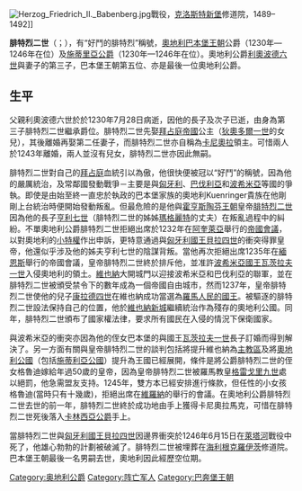 {{unreferenced|time=2015-01-20T18:06:49+00:00}}
{{noteTA
|1=zh-tw:巴奔堡; zh-hans:巴本堡;
}}
[[File:Herzog_Friedrich_II._Babenberg.jpg|thumb]]戰役，[[克洛斯特新堡|克洛斯特新堡]]修道院，1489–1492]]

'''腓特烈二世'''（{{lang-de|Friedrich}}；{{bd|1211年|4月25日|1246年|6月15日}}），有“好鬥的腓特烈”稱號，[[奧地利|奧地利]][[巴本堡王朝|巴本堡王朝]]公爵（1230年—1246年在位）及[[施蒂里亞公國|施蒂里亞公爵]]（1230年—1246年在位）。奧地利公爵[[利奧波德六世_(奧地利)|利奧波德六世]]與妻子{{link-en|狄奧多拉·安吉麗娜|Theodora Angelina}}的第三子，巴本堡王朝第五位、亦是最後一位奧地利公爵。

==生平==
父親利奧波德六世於於1230年7月28日病逝，因他的長子及次子已逝，由身為第三子腓特烈二世繼承爵位。腓特烈二世先娶[[拜占庭帝國|拜占庭帝國]]公主{{link-en|索菲亞·拉斯卡里蓮娜|Eudokia Laskarina Angelina}}（[[狄奧多爾一世_(拜占庭帝國)|狄奧多爾一世]]的女兒），其後離婚再娶第二任妻子{{link-en|梅拉涅的艾格尼絲|Agnes of Merania (1215-1263)}}，而腓特烈二世亦自稱為[[卡尼奧拉|卡尼奧拉]]領主。可惜兩人於1243年離婚，兩人並沒有兒女，腓特烈二世亦因此無嗣。

腓特烈二世對自己的[[拜占庭|拜占庭]]血統引以為傲，他很快便被冠以“好鬥”的稱號，因為他的嚴厲統治，及常鄰國發動戰爭－主要是與[[匈牙利|匈牙利]]、[[巴伐利亞|巴伐利亞]]和[[波希米亞|波希米亞]]等國的爭執。即使是由始至終一直忠於執政的巴本堡家族的奧地利Kuenringer貴族在他剛剛上台統治時便開始發動叛亂。但最危險的是他與[[霍亨斯陶芬王朝|霍亨斯陶芬王朝]]皇帝[[腓特烈二世_(神聖羅馬帝國)|腓特烈二世]]因為他的長子[[亨利二世_(士瓦本)|亨利七世]]（腓特烈二世的姊姊[[奧地利的瑪格麗特|瑪格麗特]]的丈夫）在叛亂過程中的糾紛。不單奧地利公爵腓特烈二世拒絕出席於1232年在[[阿奎萊亞|阿奎萊亞]]舉行的[[帝國會議|帝國會議]]，以對奧地利的[[小特權|小特權]]作出申訴，更特意通過與[[匈牙利國王|匈牙利國王]][[貝拉四世|貝拉四世]]的衝突得罪皇帝，他還似乎涉及他的姊夫亨利七世的陰謀背叛。當他再次拒絕出席1235年在[[緬恩斯|緬恩斯]]舉行的帝國會議，皇帝腓特烈二世終於排斥他，並准許[[波希米亞國王|波希米亞國王]][[瓦茨拉夫一世|瓦茨拉夫一世]]入侵奧地利的領土。[[維也納|維也納]]大開城門以迎接波希米亞和巴伐利亞的聯軍，並在腓特烈二世被頒受禁令下的數年成為一個帝國自由城市，然而1237年，皇帝腓特烈二世使他的兒子[[康拉德四世|康拉德四世]]在維也納成功當選為[[羅馬人民的國王|羅馬人民的國王]]。被驅逐的腓特烈二世設法保持自己的位置，他於[[維也納新城|維也納新城]]繼續統治作為殘存的奧地利公國。同年，腓特烈二世頒布了國家權法律，要求所有國民在入侵的情況下保衛國家。

與波希米亞的衝突亦因為他的侄女巴本堡的{{link-en|奧地利的格魯迪|Gertrude of Austria|格魯迪}}與國王[[瓦茨拉夫一世|瓦茨拉夫一世]]長子{{link-en|摩拉維亞侯爵弗拉迪斯拉夫|Vladislaus III of Moravia}}訂婚而得到解決了。另一方面有關與皇帝腓特烈二世的談判包括將提升維也納為[[主教區|主教區]]及將[[奧地利公國|奧地利公國]]（包括[[施蒂利亞公國|施蒂利亞公國]]）提升為王國已經展開，條件是將公爵腓特烈二世的侄女格魯迪嫁給年過50歲的皇帝，因為皇帝腓特烈二世被羅馬教皇[[格雷戈里九世|格雷戈里九世]]處以絕罰，他急需盟友支持。1245年，雙方本已經安排進行條款，但任性的小女孩格魯迪(當時只有十幾歲)，拒絕出席在[[維羅納|維羅納]]的舉行的會議。在奧地利公爵腓特烈二世去世的前一年，腓特烈二世終於成功地由{{link-en|帕特里亞德爾弗留利|Patria del Friuli}}手上獲得卡尼奧拉馬克，可惜在腓特烈二世死後落入[[卡林西亞公爵|卡林西亞公爵]]{{link-en|伯恩哈德·馮·施潘海姆|Bernhard von Spanheim}}手上。

當腓特烈二世與[[匈牙利國王|匈牙利國王]][[貝拉四世|貝拉四世]]因邊界衝突於1246年6月15日在[[萊塔河|萊塔河]]戰役中死了，他雄心勃勃的計劃被破滅了。腓特烈二世被埋葬在[[海利根克羅伊茨|海利根克羅伊茨]]修道院。巴本堡王朝最後一名男嗣去世，奧地利因此經歷空位期。

{{s-start}}
{{s-hou|[[巴本堡王朝|巴本堡王朝]]|1211年|4月25日|1246年|6月15日}}
{{s-reg}}
{{s-bef|before=[[利奧波德六世_(奧地利)|利奧波德六世]]}}
{{s-ttl|title=[[奥地利统治者列表|奥地利公爵及施蒂里亞公爵]]|years=1230年–1246年}}
{{s-vacant|next=[[普熱米斯爾·奧托卡二世|奧托卡二世]]}}
{{s-end}}

{{Authority control}}
[[Category:奥地利公爵|Category:奥地利公爵]]
[[Category:阵亡军人|Category:阵亡军人]]
[[Category:巴奔堡王朝|Category:巴奔堡王朝]]